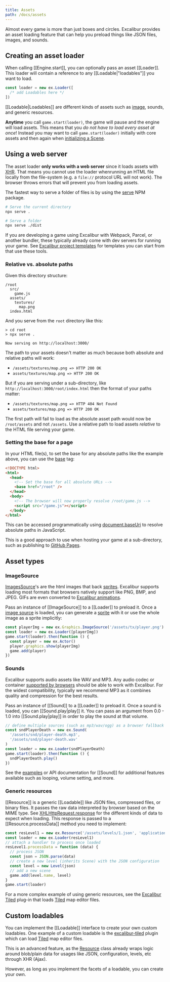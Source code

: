 ```yaml
---
title: Assets
path: /docs/assets
---
```


Almost every game is more than just boxes and circles. Excalibur provides an asset loading feature that can help you preload things like JSON files, images, and sounds.

## Creating an asset loader

When calling [[Engine.start]], you can optionally pass an asset [[Loader]]. This loader will contain a reference to any [[Loadable|"loadables"]] you want to load.

```ts
const loader = new ex.Loader([
  /* add Loadables here */
])
```

[[Loadable|Loadables]] are different kinds of assets such as [image](/doc/graphics#imagesource), sounds, and generic resources.

<Note>

**Anytime** you call `game.start(loader)`, the game will pause and the engine will load assets. This means that you _do not have to load every asset at once_! Instead you may want to call `game.start(loader)` initially with core assets and then again when [initializing a Scene](/docs/scenes#initialization).

</Note>

## Using a web server

The asset loader **only works with a web server** since it loads assets with [XHR](https://developer.mozilla.org/en-US/docs/Web/API/XMLHttpRequest). That means you cannot use the loader whenrunning an HTML file locally from the file-system (e.g. a `file://` protocol URL will not work). The browser throws errors that will prevent you from loading assets.

The fastest way to serve a folder of files is by using the [serve](https://npmjs.org/package/serve) NPM package.

```bash
# Serve the current directory
npx serve .

# Serve a folder
npx serve ./dist
```

If you are developing a game using Excalibur with Webpack, Parcel, or another bundler, these typically already come with dev servers for running your game. See [Excalibur project templates](/docs/installation#example-project-templates) for templates you can start from that use these tools.

### Relative vs. absolute paths

Given this directory structure:

```
/root
  src/
    game.js
  assets/
    textures/
      map.png
  index.html
```

And you serve from the `root` directory like this:

```
> cd root
> npx serve .

Now serving on http://localhost:3000/
```

The path to your assets doesn't matter as much because both absolute and relative paths will work:

- `/assets/textures/map.png => HTTP 200 OK`
- `assets/textures/map.png => HTTP 200 OK`

But if you are serving under a sub-directory, like `http://localhost:3000/root/index.html` then the format of your paths matter:

- `/assets/textures/map.png => HTTP 404 Not Found`
- `assets/textures/map.png => HTTP 200 OK`

The first path will fail to load as the absolute asset path would now be `/root/assets` and not `/assets`. Use a relative path to load assets _relative_ to the HTML file serving your game.

### Setting the base for a page

In your HTML file(s), to set the base for any absolute paths like the example above, you can use the [base](https://developer.mozilla.org/en-US/docs/Web/HTML/Element/base) tag:

```html
<!DOCTYPE html>
<html>
  <head>
    <!-- Set the base for all absolute URLs -->
    <base href="/root" />
  </head>
  <body>
    <!-- The browser will now properly resolve /root/game.js -->
    <script src="/game.js"></script>
  </body>
</html>
```

This can be accessed programmatically using [document.baseUri](https://developer.mozilla.org/en-US/docs/Web/API/Node/baseURI) to resolve absolute paths in JavaScript.

This is a good approach to use when hosting your game at a sub-directory, such as publishing to [GitHub Pages](https://pages.github.com/).

## Asset types

### ImageSource

[ImagesSource](/docs/graphics#imagesource)'s are the html images that back [sprites](/docs/graphics#sprites). Excalibur supports loading most formats that browsers natively support like PNG, BMP, and JPEG. GIFs are even converted to [Excalibur animations](/docs/drawings#animations).

Pass an instance of [[ImageSource]] to a [[Loader]] to preload it. Once a [image source](/docs/graphics#imagesource)
is loaded, you can generate a [sprite](/docs/graphics#sprite) with it or use the whole image as a sprite implicitly:

```js
const playerImg = new ex.Graphics.ImageSource('/assets/tx/player.png')
const loader = new ex.Loader([playerImg])
game.start(loader).then(function () {
  const player = new ex.Actor()
  player.graphics.show(playerImg)
  game.add(player)
})
```

### Sounds

Excalibur supports audio assets like WAV and MP3. Any audio codec or container [supported by browsers](https://developer.mozilla.org/en-US/docs/Web/Media/Formats/Audio_codecs) should be able to work with Excalibur. For the widest compatibility, typically we recommend MP3 as it combines quality and compression for the best results.

Pass an instance of [[Sound]] to a [[Loader]] to preload it. Once a sound
is loaded, you can [[Sound.play|play]] it. You can pass an argument from 0.0 - 1.0
into [[Sound.play|play]] in order to play the sound at that volume.

```js
// define multiple sources (such as mp3/wav/ogg) as a browser fallback
const sndPlayerDeath = new ex.Sound(
  '/assets/snd/player-death.mp3',
  '/assets/snd/player-death.wav'
)
const loader = new ex.Loader(sndPlayerDeath)
game.start(loader).then(function () {
  sndPlayerDeath.play()
})
```

See the [examples](https://excaliburjs.com/examples/?path=/docs/audio) or API documentation for [[Sound]] for additional features available such as looping, volume setting, and more.

<Example story="audio" />

### Generic resources

[[Resource]] is a generic [[Loadable]] like JSON files, compressed files, or binary files. It passes the raw data interpreted by browser based on the MIME type. See [XHLHttpRequest.response](https://developer.mozilla.org/en-US/docs/Web/API/XMLHttpRequest/response) for the different kinds of data to expect when loading. This response is passed to a [[Resource.processData]] method you need to implement:

```js
const resLevel1 = new ex.Resource('/assets/levels/1.json', 'application/json')
const loader = new ex.Loader(resLevel1)
// attach a handler to process once loaded
resLevel1.processData = function (data) {
  // process JSON
  const json = JSON.parse(data)
  // create a new level (inherits Scene) with the JSON configuration
  const level = new Level(json)
  // add a new scene
  game.add(level.name, level)
}
game.start(loader)
```

For a more complex example of using generic resources, see the [Excalibur Tiled](https://github.com/excaliburjs/excalibur-tiled) plug-in that loads [Tiled](https://www.mapeditor.org/) map editor files.

## Custom loadables

You can implement the [[Loadable]] interface to create your own custom loadables. One example of a custom loadable is the [excalibur-tiled](https://github.com/excaliburjs/excalibur-tiled) plugin which can load [Tiled](https://www.mapeditor.org/) map editor files.

This is an advanced feature, as the [Resource](#generic-resources) class already wraps logic around
blob/plain data for usages like JSON, configuration, levels, etc through XHR (Ajax).

However, as long as you implement the facets of a loadable, you can create your
own.
